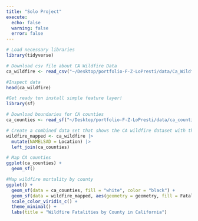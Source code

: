 ```yaml
---
title: "Solo Project"
execute: 
  echo: false
  warning: false
  error: false
---
```


```r
# Load necessary libraries
library(tidyverse)
```


```r
# Download csv file about CA Wildfire Data
ca_wildfire <- read_csv("~/Desktop/portfolio-F-Z-LoPresti/data/Ca_Wildfire.csv")
```

```r
#Inspect data 
head(ca_wildfire)
```
```r
#Get ready ton install simple feature layer!
library(sf)
```

```r
# Download boundaries for CA counties
ca_counties <- read_sf("~/Desktop/portfolio-F-Z-LoPresti/data/ca_counties")
```

```r
# Create a combined data set that shows the CA wildfire dataset with the geometry 
wildfire_mapped <- ca_wildfire |>
  mutate(NAMELSAD = Location) |>
  left_join(ca_counties)
```

```r
# Map CA counties
ggplot(ca_counties) +
  geom_sf()
```

```r
#Map wildfire mortality by county
ggplot() + 
  geom_sf(data = ca_counties, fill = "white", color = "black") + 
  geom_sf(data = wildfire_mapped, aes(geometry = geometry, fill = Fatalities)) +
  scale_color_viridis_c() +  
  theme_minimal() +
  labs(title = "Wildfire Fatalities by County in California")
```








